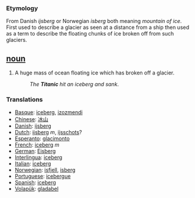 === Etymology ===
From Danish ''ijsberg'' or Norwegian ''isberg'' both meaning ''mountain of ice''. First used to describe a glacier as seen at a distance from a ship then used as a term to describe the floating chunks of ice broken off from such glaciers.

== [[noun]] ==
#A huge mass of ocean floating ice which has broken off a glacier.
#:''The '''Titanic''' hit an iceberg and sank''.

=== Translations ===
*[[Basque]]: [[iceberg]], [[izozmendi]]
*[[Chinese]]: [[冰山]]
*[[Danish]]: [[ijsberg]]
*[[Dutch]]: [[ijsberg]] ''m'', [[ijsschots]]?
*[[Esperanto]]: [[glacimonto]]
*[[French]]: [[iceberg]] ''m''
*[[German]]: [[Eisberg]]
*[[Interlingua]]: [[iceberg]]
*[[Italian]]: [[iceberg]]
*[[Norwegian]]: [[isfjell]], [[isberg]]
*[[Portuguese]]: [[icebergue]]
*[[Spanish]]: [[iceberg]]
*[[Volapük]]: [[gladabel]]